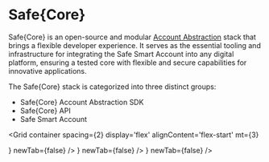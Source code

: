 
# Safe\{Core\}

Safe\{Core\} is an open-source and modular [Account Abstraction](../glossary.md#account-abstraction) stack that brings a flexible developer experience. It serves as the essential tooling and infrastructure for integrating the Safe Smart Account into any digital platform, ensuring a tested core with flexible and secure capabilities for innovative applications.

The Safe\{Core\} stack is categorized into three distinct groups:
- Safe\{Core\} Account Abstraction SDK
- Safe\{Core\} API
- Safe Smart Account

<Grid
  container
  spacing={2}
  display='flex'
  alignContent='flex-start'
  mt={3}
>
  <Grid item xs={12} md={12}>
    <CustomCard
      title={'Safe{Core} Account Abstraction SDK'}
      description={'Set of developer kits that help integrate Safe with external service providers. The SDK offers developers the ability to abstract the complexity that comes with operating a smart contract account.'}
      url={'../sdk/overview'}
      icon={<SafeCoreSDK />}
      newTab={false}
    />
  </Grid>
  <Grid item xs={12} md={6}>
    <CustomCard
      title={'Safe{Core} API'}
      description={'The Safe infrastructure needed to power interfaces with all Safe account related information. This includes the Safe Transaction Service, Safe Events Service, etc.'}
      url={'../advanced/api-service-architecture'}
      icon={<SafeCoreAPI />}
      newTab={false}
    />
  </Grid>
  <Grid item xs={12} md={6}>
    <CustomCard
      title={'Safe Smart Account'}
      description={'The modular and extensible smart contract account, designed to serve as the standard core utilized in all smart contract-based wallets and applications.'}
      url={'../advanced/smart-account-overview'}
      icon={<SafeSmartAccount />}
      newTab={false}
      />
  </Grid>
</Grid>
